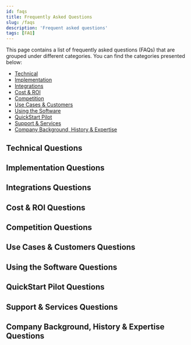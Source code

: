 ```yaml
---
id: faqs
title: Frequently Asked Questions
slug: /faqs
description: 'Frequent asked questions'
tags: [FAQ]
---
```



This page contains a list of frequently asked questions (FAQs) that are grouped under different categories. You can find the categories presented below:

- [Technical](#technical-questions)
- [Implementation](#implementation-questions)
- [Integrations](#integrations-questions)
- [Cost & ROI](#cost--roi-questions)
- [Competition](#competition-questions)
- [Use Cases & Customers](#use-cases--customers-questions)
- [Using the Software](#using-the-software-questions)
- [QuickStart Pilot](#quickstart-pilot-questions)
- [Support & Services](#support--services-questions)
- [Company Background, History & Expertise](#company-background-history--expertise-questions)


## Technical Questions

<Technical/>

## Implementation Questions

<Implementation/>

## Integrations Questions

<Integrations/>

## Cost & ROI Questions

<CostRoi/>

## Competition Questions

<Competition/>

## Use Cases & Customers Questions

<UseCases/>

## Using the Software Questions

<UsingSoftware/>

## QuickStart Pilot Questions

<Quickstart/>

## Support & Services Questions

<SupportServices/>

## Company Background, History & Expertise Questions

<CompanyBackground/>
